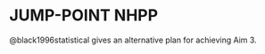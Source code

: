 # JUMP-POINT NHPP

@black1996statistical gives an alternative plan for achieving Aim 3.



<!--
- Comparison with results given by frequentist models using REML (`lmer4`)
- Comparison with results given by Bayesian models using HMC (`rstan`)
- Comparison with results given Bayesian models using INLA (`INLA`)
-->